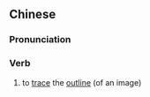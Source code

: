 {{also|描边}}
==Chinese==
{{zh-forms|s=描边}}

===Pronunciation===
{{zh-pron
|m=miáobiān,er=y
|c=miu4 bin1
|cat=v
}}

===Verb===
{{zh-verb}}

# to [[trace]] the [[outline]] (of an image)